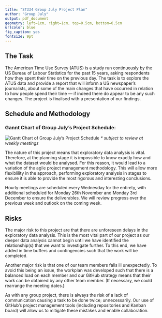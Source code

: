 ```yaml
---
title: "ST334 Group July Project Plan"
author: "Group July"
output: pdf_document
geometry: left=1cm, right=1cm, top=0.5cm, bottom=0.5cm
urlcolor: blue
fig_caption: yes
fontsize: 9pt
---
```


## The Task

The American Time Use Survey (ATUS) is a study run continuously by the US Bureau of Labour Statistics for the past 15 years, asking respondents how they spent their time on the previous day. The task is to explore the ATUS data and provide a report that will inform a US newspaper’s journalists, about some of the main changes that have occurred in relation to how people spend their time — if indeed there do appear to be any such changes. The project is finalised with a presentation of our findings.

## Schedule and Methodology

### Gannt Chart of Group July's Project Schedule:
![Gantt Chart of Group July's Project Schedule](gantt.png)
*\*  subject to review at weekly meetings*  

The nature of this project means that exploratory data analysis is vital. Therefore, at the planning stage it is impossible to know exactly how and what the dataset would be analysed. For this reason, it would lead to a variation of the agile project management methodology. This will allow more flexiblility in the approach, performing exploratory analysis in stages to ensure it is able to provide the most rigorous and interesting conclusions.

Hourly meetings are scheduled every Wednesday for the entirety, with additional scheduled for Monday 26th November and Monday 3rd December to ensure the deliverables. We will review progress over the previous week and outlook on the coming week.

## Risks

The major risk to this project are that there are unforeseen delays in the exploratory data analysis. This is the most vital part of our project as our deeper data analysis cannot begin until we have identified the relationship(s) that we want to investigate further. To this end, we have added in time buffers and contingencies such that the work will be completed.

Another major risk is that one of our team members falls ill unexpectedly. To avoid this being an issue, the workplan was developed such that there is a balanced load on each member and our GitHub strategy means that their work can be obtained by any other team member. (If necessary, we could rearrange the meeting dates.)

As with any group project, there is always the risk of a lack of communication causing a task to be done twice; unnecessarily. Our use of GitHub's project management tools (including repositories and Kanban board) will allow us to mitigate these mistakes and enable collaboration.
